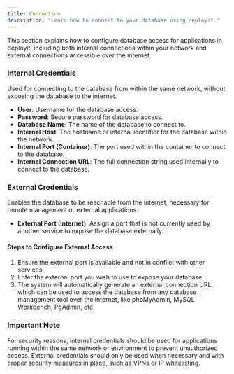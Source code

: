 ```yaml
---
title: Connection
description: "Learn how to connect to your database using deployit."
---
```


This section explains how to configure database access for applications in deployit, including both internal connections within your network and external connections accessible over the internet.

### Internal Credentials

 Used for connecting to the database from within the same network, without exposing the database to the internet.

- **User**: Username for the database access.
- **Password**: Secure password for database access.
- **Database Name**: The name of the database to connect to.
- **Internal Host**: The hostname or internal identifier for the database within the network.
- **Internal Port (Container)**: The port used within the container to connect to the database.
- **Internal Connection URL**: The full connection string used internally to connect to the database.

### External Credentials

Enables the database to be reachable from the internet, necessary for remote management or external applications.

- **External Port (Internet)**: Assign a port that is not currently used by another service to expose the database externally.
  
#### Steps to Configure External Access
1. Ensure the external port is available and not in conflict with other services.
2. Enter the external port you wish to use to expose your database.
3. The system will automatically generate an external connection URL, which can be used to access the database from any database management tool over the internet, like phpMyAdmin, MySQL Workbench, PgAdmin, etc.

### Important Note

For security reasons, internal credentials should be used for applications running within the same network or environment to prevent unauthorized access. External credentials should only be used when necessary and with proper security measures in place, such as VPNs or IP whitelisting.

